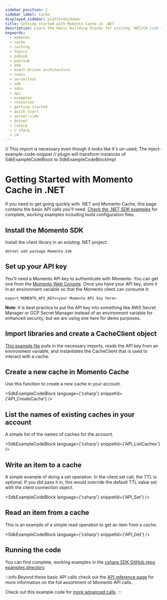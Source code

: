 ```yaml
---
sidebar_position: 1
sidebar_label: Cache
displayed_sidebar: platformSidebar
title: Getting started with Momento Cache in .NET
description: Learn the basic building blocks for writing .NET/C# code to interact with Momento Cache.
keywords:
  - momento
  - cache
  - caching
  - topics
  - pubsub
  - pub/sub
  - eda
  - event-driven architecture
  - redis
  - serverless
  - sdk
  - sdks
  - api
  - examples
  - resources
  - getting started
  - quick start
  - server-side
  - dotnet
  - csharp
  - c sharp
  - c#
---
```


// This import is necessary even though it looks like it's un-used; The inject-example-code-snippet
// plugin will transform instances of SdkExampleCodeBlock to SdkExampleCodeBlockImpl

# Getting Started with Momento Cache in .NET

If you need to get going quickly with .NET and Momento Cache, this page contains the basic API calls you'll need. [Check the .NET SDK examples](https://github.com/momentohq/client-sdk-dotnet/blob/main/examples) for complete, working examples including build configuration files.

## Install the Momento SDK

Install the client library in an existing .NET project:

```cli
dotnet add package Momento.Sdk
```

## Set up your API key

You'll need a Momento API key to authenticate with Momento.  You can get one from the [Momento Web Console](https://console.gomomento.com/caches).
Once you have your API key, store it in an environment variable so that the Momento client can consume it:

```
export MOMENTO_API_KEY=<your Momento API key here>
```

**Note**: it is best practice to put the API key into something like AWS Secret Manager or GCP Secret Manager instead of an environment variable for enhanced security, but we are using one here for demo purposes.

## Import libraries and create a CacheClient object
[This example file](https://github.com/momentohq/client-sdk-dotnet/blob/main/examples/MomentoUsage/Program.cs) pulls in the necessary imports, reads the API key from an environment variable, and instantiates the CacheClient that is used to interact with a cache.

## Create a new cache in Momento Cache
Use this function to create a new cache in your account.

<SdkExampleCodeBlock language={'csharp'} snippetId={'API_CreateCache'} />

## List the names of existing caches in your account
A simple list of the names of caches for the account.

<SdkExampleCodeBlock language={'csharp'} snippetId={'API_ListCaches'} />

## Write an item to a cache
A simple example of doing a set operation. In the client.set call, the TTL is optional. If you did pass it in, this would override the default TTL value set with the client connection object.

<SdkExampleCodeBlock language={'csharp'} snippetId={'API_Set'} />

## Read an item from a cache
This is an example of a simple read operation to get an item from a cache.

<SdkExampleCodeBlock language={'csharp'} snippetId={'API_Get'} />

## Running the code

You can find complete, working examples in the [csharp SDK GitHub repo examples directory](https://github.com/momentohq/client-sdk-dotnet/blob/main/examples).

:::info
Beyond these basic API calls check out the [API reference page](/cache/develop/api-reference/index.mdx) for more information on the full assortment of Momento API calls.

Check out this example code for [more advanced calls](https://github.com/momentohq/client-sdk-dotnet/blob/main/examples/MomentoApplication/Program.cs).
:::
